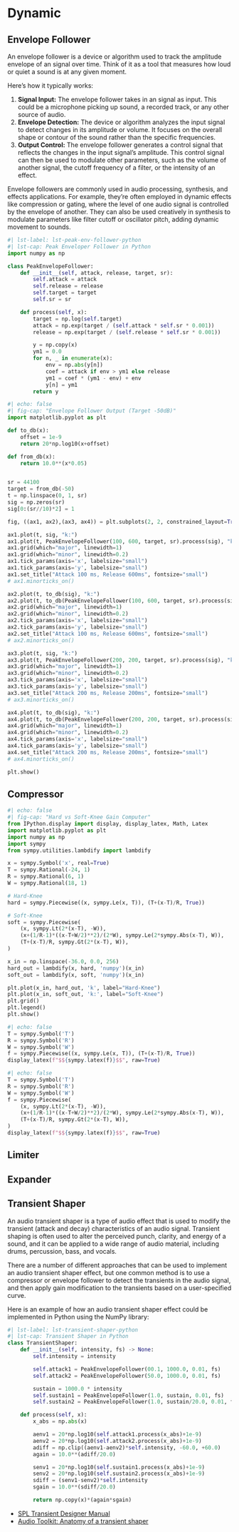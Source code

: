 # Dynamic

## Envelope Follower

An envelope follower is a device or algorithm used to track the amplitude envelope of an signal over time. Think of it as a tool that measures how loud or quiet a sound is at any given moment.

Here's how it typically works:

1. **Signal Input:** The envelope follower takes in an signal as input. This could be a microphone picking up sound, a recorded track, or any other source of audio.
2. **Envelope Detection:** The device or algorithm analyzes the input signal to detect changes in its amplitude or volume. It focuses on the overall shape or contour of the sound rather than the specific frequencies.
3. **Output Control:** The envelope follower generates a control signal that reflects the changes in the input signal's amplitude. This control signal can then be used to modulate other parameters, such as the volume of another signal, the cutoff frequency of a filter, or the intensity of an effect.

Envelope followers are commonly used in audio processing, synthesis, and effects applications. For example, they're often employed in dynamic effects like compression or gating, where the level of one audio signal is controlled by the envelope of another. They can also be used creatively in synthesis to modulate parameters like filter cutoff or oscillator pitch, adding dynamic movement to sounds.

```python
#| lst-label: lst-peak-env-follower-python
#| lst-cap: Peak Enveloper Follower in Python
import numpy as np

class PeakEnvelopeFollower:
    def __init__(self, attack, release, target, sr):
        self.attack = attack
        self.release = release
        self.target = target
        self.sr = sr

    def process(self, x):
        target = np.log(self.target)
        attack = np.exp(target / (self.attack * self.sr * 0.001))
        release = np.exp(target / (self.release * self.sr * 0.001))

        y = np.copy(x)
        ym1 = 0.0
        for n, _ in enumerate(x):
            env = np.abs(y[n])
            coef = attack if env > ym1 else release
            ym1 = coef * (ym1 - env) + env
            y[n] = ym1
        return y
```
```python
#| echo: false
#| fig-cap: "Envelope Follower Output (Target -50dB)"
import matplotlib.pyplot as plt

def to_db(x):
    offset = 1e-9
    return 20*np.log10(x+offset)

def from_db(x):
    return 10.0**(x*0.05)


sr = 44100
target = from_db(-50)
t = np.linspace(0, 1, sr)
sig = np.zeros(sr)
sig[0:(sr//10)*2] = 1

fig, ((ax1, ax2),(ax3, ax4)) = plt.subplots(2, 2, constrained_layout=True)

ax1.plot(t, sig, "k:")
ax1.plot(t, PeakEnvelopeFollower(100, 600, target, sr).process(sig), "k-")
ax1.grid(which="major", linewidth=1)
ax1.grid(which="minor", linewidth=0.2)
ax1.tick_params(axis='x', labelsize="small")
ax1.tick_params(axis='y', labelsize="small")
ax1.set_title("Attack 100 ms, Release 600ms", fontsize="small")
# ax1.minorticks_on()

ax2.plot(t, to_db(sig), "k:")
ax2.plot(t, to_db(PeakEnvelopeFollower(100, 600, target, sr).process(sig)), "k-")
ax2.grid(which="major", linewidth=1)
ax2.grid(which="minor", linewidth=0.2)
ax2.tick_params(axis='x', labelsize="small")
ax2.tick_params(axis='y', labelsize="small")
ax2.set_title("Attack 100 ms, Release 600ms", fontsize="small")
# ax2.minorticks_on()

ax3.plot(t, sig, "k:")
ax3.plot(t, PeakEnvelopeFollower(200, 200, target, sr).process(sig), "k-")
ax3.grid(which="major", linewidth=1)
ax3.grid(which="minor", linewidth=0.2)
ax3.tick_params(axis='x', labelsize="small")
ax3.tick_params(axis='y', labelsize="small")
ax3.set_title("Attack 200 ms, Release 200ms", fontsize="small")
# ax3.minorticks_on()

ax4.plot(t, to_db(sig), "k:")
ax4.plot(t, to_db(PeakEnvelopeFollower(200, 200, target, sr).process(sig)), "k-")
ax4.grid(which="major", linewidth=1)
ax4.grid(which="minor", linewidth=0.2)
ax4.tick_params(axis='x', labelsize="small")
ax4.tick_params(axis='y', labelsize="small")
ax4.set_title("Attack 200 ms, Release 200ms", fontsize="small")
# ax4.minorticks_on()

plt.show()
```

## Compressor

```python
#| echo: false
#| fig-cap: "Hard vs Soft-Knee Gain Computer"
from IPython.display import display, display_latex, Math, Latex
import matplotlib.pyplot as plt
import numpy as np
import sympy
from sympy.utilities.lambdify import lambdify

x = sympy.Symbol('x', real=True)
T = sympy.Rational(-24, 1)
R = sympy.Rational(6, 1)
W = sympy.Rational(18, 1)

# Hard-Knee
hard = sympy.Piecewise((x, sympy.Le(x, T)), (T+(x-T)/R, True))

# Soft-Knee
soft = sympy.Piecewise(
    (x, sympy.Lt(2*(x-T), -W)),
    (x+(1/R-1)*((x-T+W/2)**2)/(2*W), sympy.Le(2*sympy.Abs(x-T), W)),
    (T+(x-T)/R, sympy.Gt(2*(x-T), W)),
)

x_in = np.linspace(-36.0, 0.0, 256)
hard_out = lambdify(x, hard, 'numpy')(x_in)
soft_out = lambdify(x, soft, 'numpy')(x_in)

plt.plot(x_in, hard_out, 'k', label="Hard-Knee")
plt.plot(x_in, soft_out, 'k:', label="Soft-Knee")
plt.grid()
plt.legend()
plt.show()
```


```python
#| echo: false
T = sympy.Symbol('T')
R = sympy.Symbol('R')
W = sympy.Symbol('W')
f = sympy.Piecewise((x, sympy.Le(x, T)), (T+(x-T)/R, True))
display_latex(f"$${sympy.latex(f)}$$", raw=True)
```



```python
#| echo: false
T = sympy.Symbol('T')
R = sympy.Symbol('R')
W = sympy.Symbol('W')
f = sympy.Piecewise(
    (x, sympy.Lt(2*(x-T), -W)),
    (x+(1/R-1)*((x-T+W/2)**2)/(2*W), sympy.Le(2*sympy.Abs(x-T), W)),
    (T+(x-T)/R, sympy.Gt(2*(x-T), W)),
)
display_latex(f"$${sympy.latex(f)}$$", raw=True)
```




## Limiter

## Expander

## Transient Shaper

An audio transient shaper is a type of audio effect that is used to modify the transient (attack and decay) characteristics of an audio signal. Transient shaping is often used to alter the perceived punch, clarity, and energy of a sound, and it can be applied to a wide range of audio material, including drums, percussion, bass, and vocals.

There are a number of different approaches that can be used to implement an audio transient shaper effect, but one common method is to use a compressor or envelope follower to detect the transients in the audio signal, and then apply gain modification to the transients based on a user-specified curve.

Here is an example of how an audio transient shaper effect could be implemented in Python using the NumPy library:

```python
#| lst-label: lst-transient-shaper-python
#| lst-cap: Transient Shaper in Python
class TransientShaper:
    def __init__(self, intensity, fs) -> None:
        self.intensity = intensity

        self.attack1 = PeakEnvelopeFollower(00.1, 1000.0, 0.01, fs)
        self.attack2 = PeakEnvelopeFollower(50.0, 1000.0, 0.01, fs)

        sustain = 1000.0 * intensity
        self.sustain1 = PeakEnvelopeFollower(1.0, sustain, 0.01, fs)
        self.sustain2 = PeakEnvelopeFollower(1.0, sustain/20.0, 0.01, fs)

    def process(self, x):
        x_abs = np.abs(x)

        aenv1 = 20*np.log10(self.attack1.process(x_abs)+1e-9)
        aenv2 = 20*np.log10(self.attack2.process(x_abs)+1e-9)
        adiff = np.clip((aenv1-aenv2)*self.intensity, -60.0, +60.0)
        again = 10.0**(adiff/20.0)

        senv1 = 20*np.log10(self.sustain1.process(x_abs)+1e-9)
        senv2 = 20*np.log10(self.sustain2.process(x_abs)+1e-9)
        sdiff = (senv1-senv2)*self.intensity
        sgain = 10.0**(sdiff/20.0)

        return np.copy(x)*(again*sgain)
```

- [SPL Transient Designer Manual](https://spl.audio/wp-content/uploads/transient_designer_2_9946_manual.pdf)
- [Audio Toolkit: Anatomy of a transient shaper](https://blog.audio-tk.com/2015/06/30/audio-toolkit-anatomy-of-a-transient-shaper)
